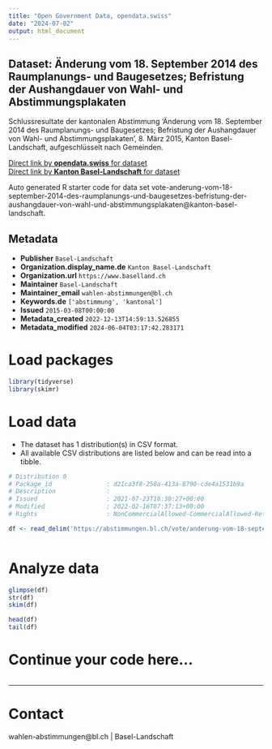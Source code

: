 ```yaml
---
title: "Open Government Data, opendata.swiss"
date: "2024-07-02"
output: html_document
---
```


## Dataset: Änderung vom 18. September 2014 des Raumplanungs- und Baugesetzes; Befristung der Aushangdauer von Wahl- und Abstimmungsplakaten

Schlussresultate der kantonalen Abstimmung 'Änderung vom 18. September 2014 des Raumplanungs- und Baugesetzes; Befristung der Aushangdauer von Wahl- und Abstimmungsplakaten', 8. März 2015, Kanton Basel-Landschaft, aufgeschlüsselt nach Gemeinden.

[Direct link by **opendata.swiss** for dataset](https://opendata.swiss/de/dataset/anderung-vom-18-september-2014-des-raumplanungs-und-baugesetzes-befristung-der-aushangdauer-von)<br>
[Direct link by **Kanton Basel-Landschaft** for dataset](https://abstimmungen.bl.ch/vote/anderung-vom-18-september-2014-des-raumplanungs-und-baugesetzes-befristung-der-aushangdauer-von-wahl-und-abstimmungsplakaten/data)

Auto generated R starter code for data set vote-anderung-vom-18-september-2014-des-raumplanungs-und-baugesetzes-befristung-der-aushangdauer-von-wahl-und-abstimmungsplakaten@kanton-basel-landschaft.

## Metadata

- **Publisher** `Basel-Landschaft`
- **Organization.display_name.de** `Kanton Basel-Landschaft`
- **Organization.url** `https://www.baselland.ch`
- **Maintainer** `Basel-Landschaft`
- **Maintainer_email** `wahlen-abstimmungen@bl.ch`
- **Keywords.de** `['abstimmung', 'kantonal']`
- **Issued** `2015-03-08T00:00:00`
- **Metadata_created** `2022-12-13T14:59:13.526855`
- **Metadata_modified** `2024-06-04T03:17:42.283171`


# Load packages

```r

library(tidyverse)
library(skimr)

```

# Load data

-   The dataset has 1 distribution(s) in CSV format.
-   All available CSV distributions are listed below and can be read into a tibble.

```r

# Distribution 0
# Package_id               : d21ca3f8-250a-413a-8790-cde4a1531b9a
# Description              : 
# Issued                   : 2021-07-23T18:30:27+00:00
# Modified                 : 2022-02-16T07:37:13+00:00
# Rights                   : NonCommercialAllowed-CommercialAllowed-ReferenceRequired

df <- read_delim('https://abstimmungen.bl.ch/vote/anderung-vom-18-september-2014-des-raumplanungs-und-baugesetzes-befristung-der-aushangdauer-von-wahl-und-abstimmungsplakaten/data-csv')



```

# Analyze data

```r

glimpse(df)
str(df)
skim(df)

head(df)
tail(df)

```

# Continue your code here...

```r

```

------------------------------------------------------------------------

# Contact

wahlen-abstimmungen@bl.ch | Basel-Landschaft

